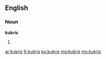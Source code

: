 ==English==

===Noun===
'''kukris'''

# {{plural of|kukri}}

[[ar:kukris]]
[[fr:kukris]]
[[ku:kukris]]
[[mg:kukris]]
[[my:kukris]]